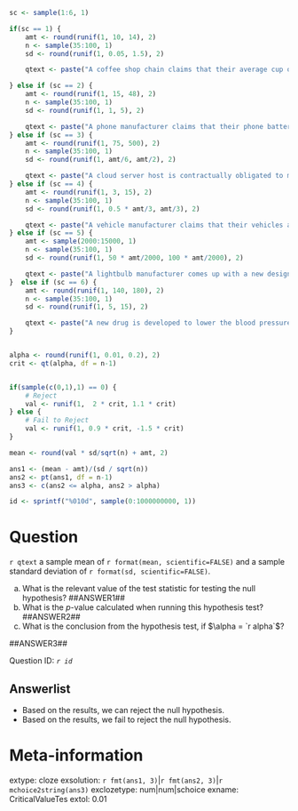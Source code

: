 ```r

sc <- sample(1:6, 1)

if(sc == 1) {
    amt <- round(runif(1, 10, 14), 2)
    n <- sample(35:100, 1)
    sd <- round(runif(1, 0.05, 1.5), 2)

    qtext <- paste("A coffee shop chain claims that their average cup of coffee contains", format(amt, scientific=FALSE, digits=2), "ounces of coffee. A consumer advocacy group suspects that the actual average amount is less than", format(amt, scientific=FALSE, digits=2), "ounces. They randomly sample", n, "cups of coffee from various locations and find")

} else if (sc == 2) {
    amt <- round(runif(1, 15, 48), 2)
    n <- sample(35:100, 1)
    sd <- round(runif(1, 1, 5), 2)

    qtext <- paste("A phone manufacturer claims that their phone batteries last for an average of", format(amt, scientific=FALSE, digits=2), "hours. A tech YouTuber suspects that this is an overstatement, and wish to use statistical techniques to demonstrate their claim. They purchase", n, "phones, testing the battery life, and find")
} else if (sc == 3) {
    amt <- round(runif(1, 75, 500), 2)
    n <- sample(35:100, 1)
    sd <- round(runif(1, amt/6, amt/2), 2)

    qtext <- paste("A cloud server host is contractually obligated to maintain a server load time of no more than", format(amt, scientific=FALSE, digits=2), "milliseconds. A data analyst working with quality assurance is responsible for providing statistical evidence as to whether this is achieved. They randomly sample", n, "page visits, recording the load time for each, and find")
} else if (sc == 4) {
    amt <- round(runif(1, 3, 15), 2)
    n <- sample(35:100, 1)
    sd <- round(runif(1, 0.5 * amt/3, amt/3), 2)

    qtext <- paste("A vehicle manufacturer claims that their vehicles achieve an average fuel efficiency of", format(amt, scientific=FALSE, digits=2), "L/100km. A consumer magazine suspects that this is being overestimated. They randomly sample", n, "of these vehicles, and record the fuel efficiency of each, finding")
} else if (sc == 5) {
    amt <- sample(2000:15000, 1)
    n <- sample(35:100, 1)
    sd <- round(runif(1, 50 * amt/2000, 100 * amt/2000), 2)

    qtext <- paste("A lightbulb manufacturer comes up with a new design that they hope will lead to a longer-lasting lightbulb. Their existing design is rated for an average of", format(amt, scientific=FALSE, digits=2), "hours. To test the new design, the company samples", n, "of the new lightbulbs, testing their lifespan, and they find")
}  else if (sc == 6) {
    amt <- round(runif(1, 140, 180), 2)
    n <- sample(35:100, 1)
    sd <- round(runif(1, 5, 15), 2)

    qtext <- paste("A new drug is developed to lower the blood pressure of members of a particular population. The population average is", format(amt, scientific=FALSE, digits=2), ". To test its efficacy, researchers take a sample of", n, "individuals from the population, prescribe them the medication, and then monitor their blood pressure. Doing this they find")
}


alpha <- round(runif(1, 0.01, 0.2), 2)
crit <- qt(alpha, df = n-1)


if(sample(c(0,1),1) == 0) {
    # Reject
    val <- runif(1,  2 * crit, 1.1 * crit)
} else {
    # Fail to Reject
    val <- runif(1, 0.9 * crit, -1.5 * crit)
}

mean <- round(val * sd/sqrt(n) + amt, 2)

ans1 <- (mean - amt)/(sd / sqrt(n))
ans2 <- pt(ans1, df = n-1)
ans3 <- c(ans2 <= alpha, ans2 > alpha)

id <- sprintf("%010d", sample(0:1000000000, 1))

```

Question
========
`r qtext` a sample mean of `r format(mean, scientific=FALSE)` and a sample standard deviation of `r format(sd, scientific=FALSE)`.

a. What is the relevant value of the test statistic for testing the null hypothesis? ##ANSWER1##
a. What is the $p$-value calculated when running this hypothesis test? ##ANSWER2##
c. What is the conclusion from the hypothesis test, if $\alpha = `r alpha`$? 

##ANSWER3##

Question ID: *`r id`*

Answerlist
------------
* Based on the results, we can reject the null hypothesis.
* Based on the results, we fail to reject the null hypothesis. 


Meta-information
================
extype: cloze
exsolution: `r fmt(ans1, 3)`|`r fmt(ans2, 3)`|`r mchoice2string(ans3)`
exclozetype: num|num|schoice
exname: CriticalValueTes
extol: 0.01